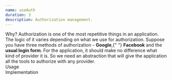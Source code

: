 ```yaml
---
name: useAuth
duration: 3
description: Authorization management.
---
```


<Section>
  <XL>Why?</XL>
  <M>
    Authorization is one of the most repetitive things in an application. The
    logic of it varies depending on what we use for authorization.
  </M>
  <M>
    Suppose you have three methods of authorization - <B>Google</B>,{" "}
    <B>Facebook</B> and the <B>usual login form</B>. For the application, it
    should make no difference what kind of provider it is. So we need an
    abstraction that will give the application all the tools to authorize with
    any provider.
  </M>
</Section>

<Section>
  <XL>Usage</XL>
  <Snippet
    linesCount={16}
    description="Now everywhere the model is the same, only the login providers differ"
    src="/snippets/courses/react-hooks-spellbook/UseAuthUsage.tsx"
  />
</Section>

<Section>
  <XL>Implementation</XL>
  <Snippet
    linesCount={63}
    description="A reactive approach can do wonders"
    src="/snippets/courses/react-hooks-spellbook/useAuth.ts"
  />
</Section>

